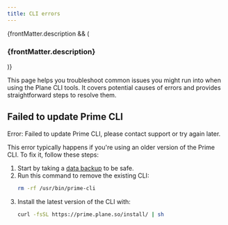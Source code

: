 ```yaml
---
title: CLI errors
---
```


{frontMatter.description && (

<h3 className="description">{frontMatter.description}</h3>
)}

This page helps you troubleshoot common issues you might run into when using the Plane CLI tools. It covers potential causes of errors and provides straightforward steps to resolve them.

## Failed to update Prime CLI

<div style={{color:"red"}}> 
    Error: Failed to update Prime CLI, please contact support or try again later.
</div>

This error typically happens if you're using an older version of the Prime CLI. To fix it, follow these steps:

1. Start by taking a [data backup](/self-hosting/manage/backup-restore#backup-data) to be safe.
2. Run this command to remove the existing CLI:
    ```bash
    rm -rf /usr/bin/prime-cli
    ```
3. Install the latest version of the CLI with:
    ```bash
    curl -fsSL https://prime.plane.so/install/ | sh
    ```
